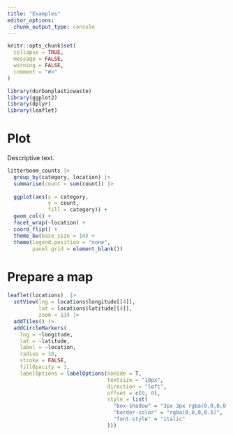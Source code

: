 ```yaml
---
title: "Examples"
editor_options: 
  chunk_output_type: console
---
```


```r
knitr::opts_chunk$set(
  collapse = TRUE,
  message = FALSE,
  warning = FALSE, 
  comment = "#>"
)
```

```r
library(durbanplasticwaste)
library(ggplot2)
library(dplyr)
library(leaflet)
```

# Plot

Descriptive text.

```r

litterboom_counts |> 
  group_by(category, location) |> 
  summarise(count = sum(count)) |> 
  
  ggplot(aes(x = category,
             y = count,
             fill = category)) +
  geom_col() +
  facet_wrap(~location) +
  coord_flip() +
  theme_bw(base_size = 14) +
  theme(legend.position = "none",
        panel.grid = element_blank()) 


```

# Prepare a map

```r
leaflet(locations)  |>
  setView(lng = locations$longitude[[4]],
          lat = locations$latitude[[4]],
          zoom = 13) |>
  addTiles() |>
  addCircleMarkers(
    lng = ~longitude,
    lat = ~latitude,
    label = ~location,
    radius = 10,
    stroke = FALSE,
    fillOpacity = 1,
    labelOptions = labelOptions(noHide = T,
                                textsize = "10px",
                                direction = "left",
                                offset = c(0, 0),
                                style = list(
                                  "box-shadow" = "3px 3px rgba(0,0,0,0.25)",
                                  "border-color" = "rgba(0,0,0,0.5)",
                                  "font-style" = "italic"
                                )))

```

